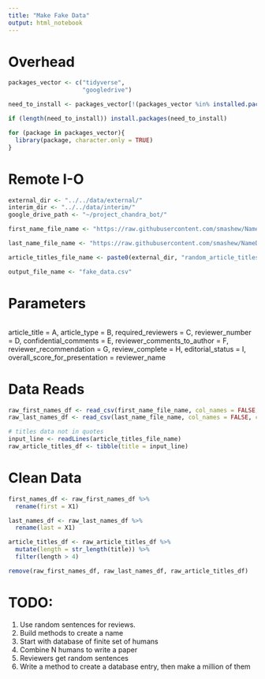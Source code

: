 ```yaml
---
title: "Make Fake Data"
output: html_notebook
---
```


# Overhead
```r
packages_vector <- c("tidyverse",
                     "googledrive")

need_to_install <- packages_vector[!(packages_vector %in% installed.packages()[,"Package"])]

if (length(need_to_install)) install.packages(need_to_install)

for (package in packages_vector){
  library(package, character.only = TRUE)
}

```

# Remote I-O
```r
external_dir <- "../../data/external/"
interim_dir <- "../../data/interim/"
google_drive_path <- "~/project_chandra_bot/"

first_name_file_name <- "https://raw.githubusercontent.com/smashew/NameDatabases/master/NamesDatabases/first%20names/us.txt"

last_name_file_name <- "https://raw.githubusercontent.com/smashew/NameDatabases/master/NamesDatabases/surnames/us.txt"

article_titles_file_name <- paste0(external_dir, "random_article_titles.txt")

output_file_name <- "fake_data.csv"

```

# Parameters
```r

```

article_title = A,
         article_type = B,
         required_reviewers = C,
         reviewer_number = D,
         confidential_comments = E,
         reviewer_comments_to_author = F,
         reviewer_recommendation = G,
         review_complete = H,
         editorial_status = I,
         overall_score_for_presentation = 
         reviewer_name

# Data Reads
```r
raw_first_names_df <- read_csv(first_name_file_name, col_names = FALSE, col_types = "c")
raw_last_names_df <- read_csv(last_name_file_name, col_names = FALSE, col_types = "c")

# titles data not in quotes
input_line <- readLines(article_titles_file_name)
raw_article_titles_df <- tibble(title = input_line)

```

# Clean Data
```r
first_names_df <- raw_first_names_df %>%
  rename(first = X1)

last_names_df <- raw_last_names_df %>%
  rename(last = X1)

article_titles_df <- raw_article_titles_df %>%
  mutate(length = str_length(title)) %>%
  filter(length > 4)

remove(raw_first_names_df, raw_last_names_df, raw_article_titles_df)

```

# TODO:
1. Use random sentences for reviews.
2. Build methods to create a name
3. Start with database of finite set of humans
4. Combine N humans to write a paper
5. Reviewers get random sentences
6. Write a method to create a database entry, then make a million of them

